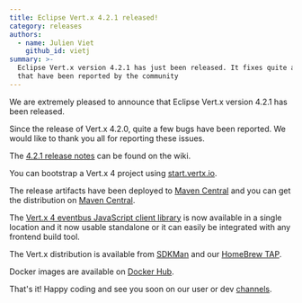 ```yaml
---
title: Eclipse Vert.x 4.2.1 released!
category: releases
authors:
  - name: Julien Viet
    github_id: vietj
summary: >-
  Eclipse Vert.x version 4.2.1 has just been released. It fixes quite a few bugs
  that have been reported by the community
---
```


We are extremely pleased to announce that Eclipse Vert.x version 4.2.1 has been released.

Since the release of Vert.x 4.2.0, quite a few bugs have been reported. We would like to thank you all for reporting these issues.

The [4.2.1 release notes](https://github.com/vert-x3/wiki/wiki/4.2.1-Release-Notes) can be found on the wiki.

You can bootstrap a Vert.x 4 project using [start.vertx.io](https://start.vertx.io).

The release artifacts have been deployed to [Maven Central](https://search.maven.org/search?q=g:io.vertx%20AND%20v:4.2.1) and
you can get the distribution on [Maven Central](https://repo1.maven.org/maven2/io/vertx/vertx-stack-manager/4.2.1/).

The [Vert.x 4 eventbus JavaScript client library](https://www.npmjs.com/package/@vertx/eventbus-bridge-client.js) is now available
in a single location and it now usable standalone or it can easily be integrated with any frontend build tool.

The Vert.x distribution is available from [SDKMan](https://sdkman.io) and our
[HomeBrew TAP](https://github.com/vertx-distrib/homebrew-tap).

Docker images are available on [Docker Hub](https://hub.docker.com/u/vertx/).

That's it! Happy coding and see you soon on our user or dev [channels](https://vertx.io/channels).
